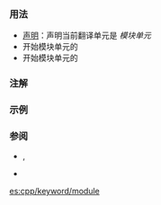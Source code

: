 {{cpp/identifier with special meaning/title|{{tt|module}} {{mark since c++20}}}}
{{cpp/keyword/navbar}}

===用法===
* [[cpp/language/modules#模块声明|{{tt|module}} 声明]]：声明当前翻译单元是 ''模块单元''
* 开始模块单元的''{{ls|cpp/language/modules#全局模块片段}}''
* 开始模块单元的''{{ls|cpp/language/modules#私有模块片段}}''

===注解===
{{ftm begin|core=yes}}
{{ftm|__cpp_modules|模块——核心语言支持|value=201907L|std=C++20}}
{{ftm end}}

===示例===
{{source|1=
module;            // 开始全局模块片段

#include &lt;string&gt;

export module foo; // 结束全局模块片段
                   // 为具名模块 foo 声明主模块接口单元
                   // 开始模块单元范围

export std::string f();

module : private;  // 结束模块接口单元中可以影响其他翻译单元行为的部分
                   // 开始私有模块片段

std::string f()
{
    return "foo";
}
}}

===参阅===
* {{ltt|cpp/identifier with special meaning/import}}, {{ltt|cpp/keyword/export}}
* {{ltt|cpp/keyword/private}}

{{langlinks|en}}
[[es:cpp/keyword/module]]
